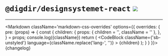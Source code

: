 

<Meta title='Endringslogger/react' />

# `@digdir/designsystemet-react` [![](https://img.shields.io/npm/v/@digdir/designsystemet-react?label=latest%20release&color=0051be)](https://www.npmjs.com/package/@digdir/designsystemet-react)

---
<Markdown className='markdown-css-overrides' options={{
  overrides: {
    pre: (props) => {
    const {
      children: {
        props: { children = '', className = '' },
      },
    } = props;
    console.log({className})
    return (
      <CodeBlock
        className={'sb-unstyled'}
        language={className.replace('lang-', '')}
      >
        {children}
      </CodeBlock>
    );
  }
  }
}}>{changelog}</Markdown>
